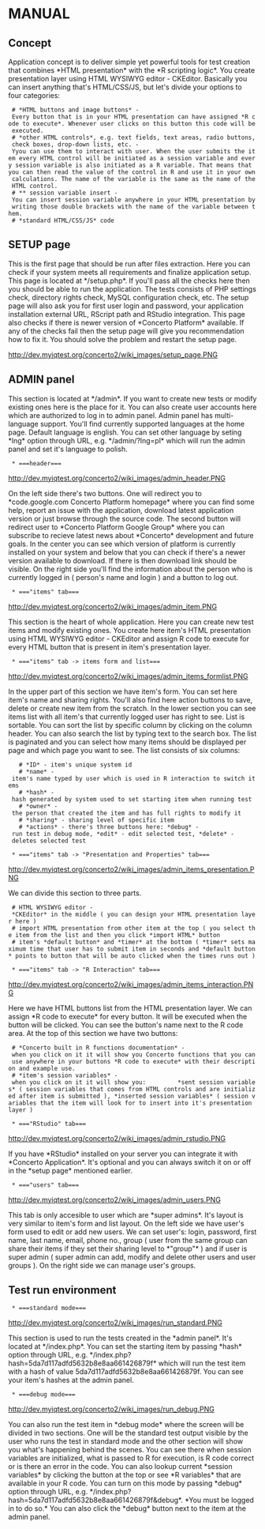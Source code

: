 =MANUAL=

==Concept==
Application concept is to deliver simple yet powerful tools for test creation that combines *HTML presentation* with the *R scripting logic*. You create presentation layer using HTML WYSIWYG editor - CKEditor. Basically you can insert anything that's HTML/CSS/JS, but let's divide your options to four categories:
  # *HTML buttons and image buttons* - Every button that is in your HTML presentation can have assigned *R code to execute*. Whenever user clicks on this button this code will be executed.
  # *other HTML controls*, e.g. text fields, text areas, radio buttons, check boxes, drop-down lists, etc. - Yyou can use them to interact with user. When the user submits the item every HTML control will be initiated as a session variable and every session variable is also initiated as a R variable. That means that you can then read the value of the control in R and use it in your own calculations. The name of the variable is the same as the name of the HTML control.
  # *{{variable_name}}* session variable insert - You can insert session variable anywhere in your HTML presentation by writing those double brackets with the name of the variable between them.
  # *standard HTML/CSS/JS* code

==SETUP page==
This is the first page that should be run after files extraction. Here you can check if your system meets all requirements and finalize application setup. This page is located at */setup.php*. If you'll pass all the checks here then you should be able to run the application. The tests consists of PHP settings check, directory rights check, MySQL configuration check, etc. The setup page will also ask you for first user login and password, your application installation external URL, RScript path and RStudio integration. This page also checks if there is newer version of *Concerto Platform* available. If any of the checks fail then the setup page will give you recommendation how to fix it. You should solve the problem and restart the setup page. 

http://dev.myiqtest.org/concerto2/wiki_images/setup_page.PNG

==ADMIN panel==
This section is located at */admin*. If you want to create new tests or modify existing ones here is the place for it. You can also create user accounts here which are authorized to log in to admin panel. Admin panel has multi-language support. You'll find currently supported languages at the home page. Default language is english. You can set other language by seting *lng* option through URL, e.g. */admin/?lng=pl* which will run the admin panel and set it's language to polish.

  * ===header===
http://dev.myiqtest.org/concerto2/wiki_images/admin_header.PNG

On the left side there's two buttons. One will redirect you to *code.google.com Concerto Platform homepage* where you can find some help, report an issue with the application, download latest application version or just browse through the source code. The second button will redirect user to *Concerto Platform Google Group* where you can subscribe to recieve latest news about *Concerto* development and future goals. In the center you can see which version of platform is currently installed on your system and below that you can check if there's a newer version available to download. If there is then download link should be visible. On the right side you'll find the information about the person who is currently logged in ( person's name and login ) and a button to log out.

  * ==="items" tab===
http://dev.myiqtest.org/concerto2/wiki_images/admin_item.PNG

This section is the heart of whole application. Here you can create new test items and modify existing ones. You create here item's HTML presentation using HTML WYSIWYG editor - CKEditor and assign R code to execute for every HTML button that is present in item's presentation layer.

  * ==="items" tab -> items form and list===
http://dev.myiqtest.org/concerto2/wiki_images/admin_items_formlist.PNG

In the upper part of this section we have item's form. You can set here item's name and sharing rights. You'll also find here action buttons to save, delete or create new item from the scratch. In the lower section you can see items list with all item's that currently logged user has right to see. List is sortable. You can sort the list by specific column by clicking on the column header. You can also search the list by typing text to the search box. The list is paginated and you can select how many items should be displayed per page and which page you want to see. The list consists of six columns: 
    # *ID* - item's unique system id
    # *name* - item's name typed by user which is used in R interaction to switch items
    # *hash* - hash generated by system used to set starting item when running test
    # *owner* - the person that created the item and has full rights to modify it
    # *sharing* - sharing level of specific item 
    # *actions* - there's three buttons here: *debug* - run test in debug mode, *edit* - edit selected test, *delete* - deletes selected test

  * ==="items" tab -> "Presentation and Properties" tab===
http://dev.myiqtest.org/concerto2/wiki_images/admin_items_presentation.PNG

We can divide this section to three parts.
  # HTML WYSIWYG editor - *CKEditor* in the middle ( you can design your HTML presentation layer here )
  # import HTML presentation from other item at the top ( you select the item from the list and then you click *import HTML* button
  # item's *default button* and *timer* at the bottom ( *timer* sets maximum time that user has to submit item in seconds and *default button* points to button that will be auto clicked when the times runs out )

  * ==="items" tab -> "R Interaction" tab===
http://dev.myiqtest.org/concerto2/wiki_images/admin_items_interaction.PNG

Here we have HTML buttons list from the HTML presentation layer. We can assign *R code to execute* for every button. It will be executed when the button will be clicked. You can see the button's name next to the R code area. At the top of this section we have two buttons:
  # *Concerto built in R functions documentation* - when you click on it it will show you Concerto functions that you can use anywhere in your buttons *R code to execute* with their description and example use.
  # *item's session variables* - when you click on it it will show you:         *sent session variables* ( session variables that comes from HTML controls and are initialized after item is submitted ), *inserted session variables* ( session variables that the item will look for to insert into it's presentation layer )

  * ==="RStudio" tab===
http://dev.myiqtest.org/concerto2/wiki_images/admin_rstudio.PNG

If you have *RStudio* installed on your server you can integrate it with  *Concerto Application*. It's optional and you can always switch it on or off in the *setup page* mentioned earlier.

  * ==="users" tab===
http://dev.myiqtest.org/concerto2/wiki_images/admin_users.PNG

This tab is only accesible to user which are *super admins*. It's layout is very similar to item's form and list layout. On the left side we have user's form used to edit or add new users. We can set user's: login, password, first name, last name, email, phone no., group ( user from the same group can share their items if they set their sharing level to *"group"* ) and if user is super admin ( super admin can add, modify and delete other users and user groups ). On the right side we can manage user's groups. 

==Test run environment==

  * ===standard mode===
http://dev.myiqtest.org/concerto2/wiki_images/run_standard.PNG

This section is used to run the tests created in the *admin panel*. It's located at */index.php*. You can set the starting item by passing *hash* option through URL, e.g. */index.php?hash=5da7d117adfd5632b8e8aa661426879f* which will run the test item with a hash of value 5da7d117adfd5632b8e8aa661426879f. You can see your item's hashes at the admin panel. 

  * ===debug mode===
http://dev.myiqtest.org/concerto2/wiki_images/run_debug.PNG

You can also run the test item in *debug mode* where the screen will be divided in two sections. One will be the standard test output visible by the user who runs the test in standard mode and the other section will show you what's happening behind the scenes. You can see there when session variables are initialized, what is passed to R for execution, is R code correct or is there an error in the code. You can also lookup current *session variables* by clicking the button at the top or see *R variables* that are available in your R code. You can turn on this mode by passing *debug* option through URL, e.g. */index.php?hash=5da7d117adfd5632b8e8aa661426879f&debug*. *You must be logged in to do so.* You can also click the *debug* button next to the item at the admin panel.